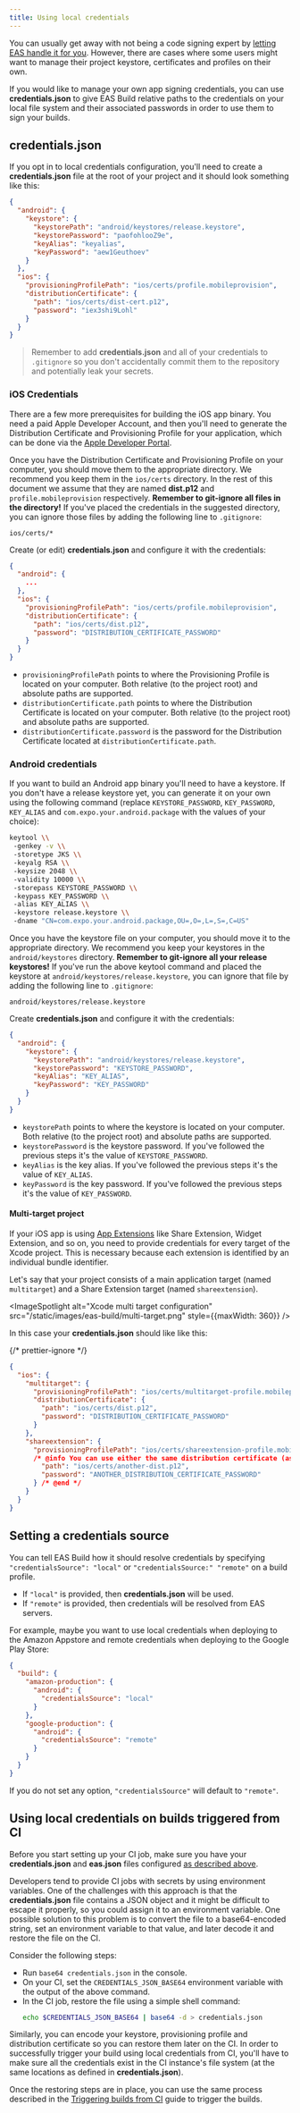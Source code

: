 ```yaml
---
title: Using local credentials
---
```



You can usually get away with not being a code signing expert by [letting EAS handle it for you](managed-credentials.mdx). However, there are cases where some users might want to manage their project keystore, certificates and profiles on their own.

If you would like to manage your own app signing credentials, you can use **credentials.json** to give EAS Build relative paths to the credentials on your local file system and their associated passwords in order to use them to sign your builds.

## credentials.json

If you opt in to local credentials configuration, you'll need to create a **credentials.json** file at the root of your project and it should look something like this:

```json
{
  "android": {
    "keystore": {
      "keystorePath": "android/keystores/release.keystore",
      "keystorePassword": "paofohlooZ9e",
      "keyAlias": "keyalias",
      "keyPassword": "aew1Geuthoev"
    }
  },
  "ios": {
    "provisioningProfilePath": "ios/certs/profile.mobileprovision",
    "distributionCertificate": {
      "path": "ios/certs/dist-cert.p12",
      "password": "iex3shi9Lohl"
    }
  }
}
```

> Remember to add **credentials.json** and all of your credentials to `.gitignore` so you don't accidentally commit them to the repository and potentially leak your secrets.

### iOS Credentials

There are a few more prerequisites for building the iOS app binary. You need a paid Apple Developer Account, and then you'll need to generate the Distribution Certificate and Provisioning Profile for your application, which can be done via the [Apple Developer Portal](https://developer.apple.com/account/resources/certificates/list).

Once you have the Distribution Certificate and Provisioning Profile on your computer, you should move them to the appropriate directory. We recommend you keep them in the `ios/certs` directory. In the rest of this document we assume that they are named **dist.p12** and `profile.mobileprovision` respectively. **Remember to git-ignore all files in the directory!** If you've placed the credentials in the suggested directory, you can ignore those files by adding the following line to `.gitignore`:

```
ios/certs/*
```

Create (or edit) **credentials.json** and configure it with the credentials:

```json
{
  "android": {
    ...
  },
  "ios": {
    "provisioningProfilePath": "ios/certs/profile.mobileprovision",
    "distributionCertificate": {
      "path": "ios/certs/dist.p12",
      "password": "DISTRIBUTION_CERTIFICATE_PASSWORD"
    }
  }
}
```

- `provisioningProfilePath` points to where the Provisioning Profile is located on your computer. Both relative (to the project root) and absolute paths are supported.
- `distributionCertificate.path` points to where the Distribution Certificate is located on your computer. Both relative (to the project root) and absolute paths are supported.
- `distributionCertificate.password` is the password for the Distribution Certificate located at `distributionCertificate.path`.

### Android credentials

If you want to build an Android app binary you'll need to have a keystore. If you don't have a release keystore yet, you can generate it on your own using the following command (replace `KEYSTORE_PASSWORD`, `KEY_PASSWORD`, `KEY_ALIAS` and `com.expo.your.android.package` with the values of your choice):

```sh
keytool \\
 -genkey -v \\
 -storetype JKS \\
 -keyalg RSA \\
 -keysize 2048 \\
 -validity 10000 \\
 -storepass KEYSTORE_PASSWORD \\
 -keypass KEY_PASSWORD \\
 -alias KEY_ALIAS \\
 -keystore release.keystore \\
 -dname "CN=com.expo.your.android.package,OU=,O=,L=,S=,C=US"
```

Once you have the keystore file on your computer, you should move it to the appropriate directory. We recommend you keep your keystores in the `android/keystores` directory. **Remember to git-ignore all your release keystores!** If you've run the above keytool command and placed the keystore at `android/keystores/release.keystore`, you can ignore that file by adding the following line to `.gitignore`:

```
android/keystores/release.keystore
```

Create **credentials.json** and configure it with the credentials:

```json
{
  "android": {
    "keystore": {
      "keystorePath": "android/keystores/release.keystore",
      "keystorePassword": "KEYSTORE_PASSWORD",
      "keyAlias": "KEY_ALIAS",
      "keyPassword": "KEY_PASSWORD"
    }
  }
}
```

- `keystorePath` points to where the keystore is located on your computer. Both relative (to the project root) and absolute paths are supported.
- `keystorePassword` is the keystore password. If you've followed the previous steps it's the value of `KEYSTORE_PASSWORD`.
- `keyAlias` is the key alias. If you've followed the previous steps it's the value of `KEY_ALIAS`.
- `keyPassword` is the key password. If you've followed the previous steps it's the value of `KEY_PASSWORD`.

#### Multi-target project

If your iOS app is using [App Extensions](https://developer.apple.com/app-extensions/) like Share Extension, Widget Extension, and so on, you need to provide credentials for every target of the Xcode project. This is necessary because each extension is identified by an individual bundle identifier.

Let's say that your project consists of a main application target (named `multitarget`) and a Share Extension target (named `shareextension`).

<ImageSpotlight alt="Xcode multi target configuration" src="/static/images/eas-build/multi-target.png" style={{maxWidth: 360}} />

In this case your **credentials.json** should like like this:

{/* prettier-ignore */}
```json
{
  "ios": {
    "multitarget": {
      "provisioningProfilePath": "ios/certs/multitarget-profile.mobileprovision",
      "distributionCertificate": {
        "path": "ios/certs/dist.p12",
        "password": "DISTRIBUTION_CERTIFICATE_PASSWORD"
      }
    },
    "shareextension": {
      "provisioningProfilePath": "ios/certs/shareextension-profile.mobileprovision",
      /* @info You can use either the same distribution certificate (as for the first target) or a new one */ "distributionCertificate": {
        "path": "ios/certs/another-dist.p12",
        "password": "ANOTHER_DISTRIBUTION_CERTIFICATE_PASSWORD"
      } /* @end */
    }
  }
}
```

## Setting a credentials source

You can tell EAS Build how it should resolve credentials by specifying `"credentialsSource": "local"` or `"credentialsSource:" "remote"` on a build profile.

- If `"local"` is provided, then **credentials.json** will be used.
- If `"remote"` is provided, then credentials will be resolved from EAS servers.

For example, maybe you want to use local credentials when deploying to the Amazon Appstore and remote credentials when deploying to the Google Play Store:

```json
{
  "build": {
    "amazon-production": {
      "android": {
        "credentialsSource": "local"
      }
    },
    "google-production": {
      "android": {
        "credentialsSource": "remote"
      }
    }
  }
}
```

If you do not set any option, `"credentialsSource"` will default to `"remote"`.

## Using local credentials on builds triggered from CI

Before you start setting up your CI job, make sure you have your **credentials.json** and **eas.json** files configured [as described above](#credentialsjson).

Developers tend to provide CI jobs with secrets by using environment variables. One of the challenges with this approach is that the **credentials.json** file contains a JSON object and it might be difficult to escape it properly, so you could assign it to an environment variable. One possible solution to this problem is to convert the file to a base64-encoded string, set an environment variable to that value, and later decode it and restore the file on the CI.

Consider the following steps:

- Run `base64 credentials.json` in the console.
- On your CI, set the `CREDENTIALS_JSON_BASE64` environment variable with the output of the above command.
- In the CI job, restore the file using a simple shell command:
  ```sh
  echo $CREDENTIALS_JSON_BASE64 | base64 -d > credentials.json
  ```

Similarly, you can encode your keystore, provisioning profile and distribution certificate so you can restore them later on the CI. In order to successfully trigger your build using local credentials from CI, you'll have to make sure all the credentials exist in the CI instance's file system (at the same locations as defined in **credentials.json**).

Once the restoring steps are in place, you can use the same process described in the [Triggering builds from CI](/build/building-on-ci.mdx) guide to trigger the builds.
